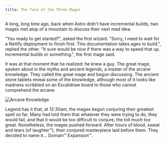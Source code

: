 ---
title: The Tale of the Three Mages
---

A long, long time ago, back when Astro didn't have incremental builds, 
two mages met atop of a mountain to discuss their next mad idea.

"You ready to get started?", asked the first wizard. "Sorry, I need to 
wait for a Netlify deployment to finish first. This documentation takes 
ages to build.", replied the other. "It sure would be nice if there was a 
way to speed that up. Incremental builds or something.", the first mage said.

It was at that moment that he realized: he knew a guy. The great mage, 
spoken about in the myths and ancient legends, a master of the arcane knowledge. 
They called the great mage and begun discussing. The ancient stone tablets reveal 
some of the knowledge, although most of it looks like madness scribbled on an Excalidraw 
board to those who cannot comprehend the arcane:

![Arcane Knowledge](../../assets/arcane-knowledge.png)

Legend has it that, at 12:30am, the mages begun conjuring their greatest spell so far. 
Many had told them that whatever they were trying to do, they would fail, and that it 
would be too difficult to conjure, the toll much too great. Nonetheless, the mages pushed 
forward. After hours of blood, sweat and tears (of laughter™), their conjured masterpiece 
laid before them. They decided to name it... Domain™ Expansion™.